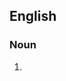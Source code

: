 {{also|mind-boggler}}
==English==

===Noun===
{{en-noun}}

# {{alternative spelling of|mind-boggler|lang=en}}
